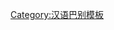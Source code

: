 {{User language-2|zh-pinggu|该用戶'''[[:Category:zh-pinggu 使用者|平谷话]]'''说得[[:Category:zh-pinggu-2 使用者|还不大离儿]]。|平谷话|12|9}}<noinclude>[[Category:汉语巴别模板]]</noinclude>